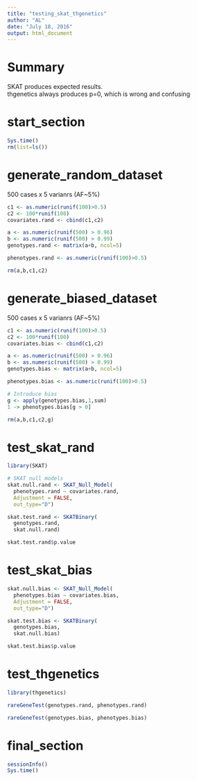 ```yaml
---
title: "testing_skat_thgenetics"
author: "AL"
date: "July 18, 2016"
output: html_document
---
```


# Summary

SKAT produces expected results.  
thgenetics always produces p=0, which is wrong and confusing

# start_section

```r

Sys.time()
rm(list=ls())

```

# generate_random_dataset

500 cases x 5 varianrs (AF~5%)

```r

c1 <- as.numeric(runif(100)>0.5)
c2 <- 100*runif(100)
covariates.rand <- cbind(c1,c2)

a <- as.numeric(runif(500) > 0.96)
b <- as.numeric(runif(500) > 0.99)
genotypes.rand <- matrix(a+b, ncol=5)

phenotypes.rand <- as.numeric(runif(100)>0.5)

rm(a,b,c1,c2)

```

# generate_biased_dataset

500 cases x 5 varianrs (AF~5%)

```r

c1 <- as.numeric(runif(100)>0.5)
c2 <- 100*runif(100)
covariates.bias <- cbind(c1,c2)

a <- as.numeric(runif(500) > 0.96)
b <- as.numeric(runif(500) > 0.99)
genotypes.bias <- matrix(a+b, ncol=5)

phenotypes.bias <- as.numeric(runif(100)>0.5)

# Introduce bias
g <- apply(genotypes.bias,1,sum)
1 -> phenotypes.bias[g > 0]

rm(a,b,c1,c2,g)

```

# test_skat_rand

```r

library(SKAT)

# SKAT null models
skat.null.rand <- SKAT_Null_Model(
  phenotypes.rand ~ covariates.rand, 
  Adjustment = FALSE, 
  out_type="D")

skat.test.rand <- SKATBinary(
  genotypes.rand, 
  skat.null.rand)

skat.test.rand$p.value

```

# test_skat_bias

```r

skat.null.bias <- SKAT_Null_Model(
  phenotypes.bias ~ covariates.bias, 
  Adjustment = FALSE, 
  out_type="D")

skat.test.bias <- SKATBinary(
  genotypes.bias, 
  skat.null.bias)

skat.test.bias$p.value

```

# test_thgenetics

```r

library(thgenetics)

rareGeneTest(genotypes.rand, phenotypes.rand)

rareGeneTest(genotypes.bias, phenotypes.bias)

```

# final_section

```r

sessionInfo()
Sys.time()
  
```

